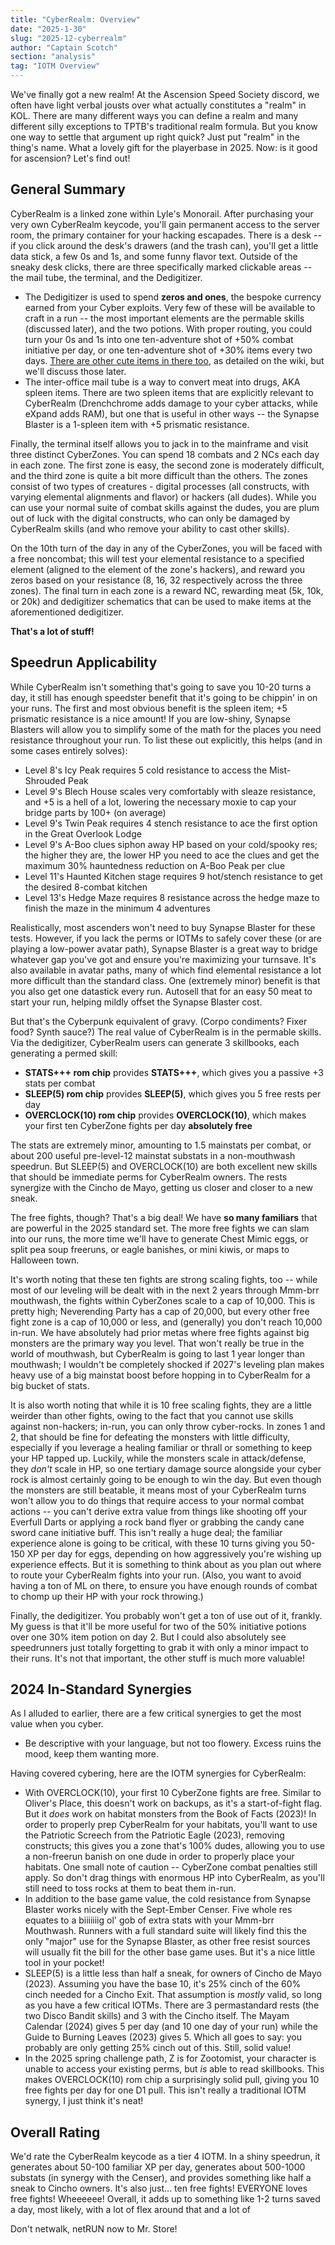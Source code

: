 ```yaml
---
title: "CyberRealm: Overview"
date: "2025-1-30"
slug: "2025-12-cyberrealm"
author: "Captain Scotch"
section: "analysis"
tag: "IOTM Overview"
---
```


We've finally got a new realm! At the Ascension Speed Society discord, we often have light verbal jousts over what actually constitutes a "realm" in KOL. There are many different ways you can define a realm and many different silly exceptions to TPTB's traditional realm formula. But you know one way to settle that argument up right quick? Just put "realm" in the thing's name. What a lovely gift for the playerbase in 2025. Now: is it good for ascension? Let's find out!

## General Summary

CyberRealm is a linked zone within Lyle's Monorail. After purchasing your very own CyberRealm keycode, you'll gain permanent access to the server room, the primary container for your hacking escapades. There is a desk -- if you click around the desk's drawers (and the trash can), you'll get a little data stick, a few 0s and 1s, and some funny flavor text. Outside of the sneaky desk clicks, there are three specifically marked clickable areas -- the mail tube, the terminal, and the Dedigitizer. 

- The Dedigitizer is used to spend **zeros and ones**, the bespoke currency earned from your Cyber exploits. Very few of these will be available to craft in a run -- the most important elements are the permable skills (discussed later), and the two potions. With proper routing, you could turn your 0s and 1s into one ten-adventure shot of +50% combat initiative per day, or one ten-adventure shot of +30% items every two days. [There are other cute items in there too](https://kol.coldfront.net/thekolwiki/index.php/The_Dedigitizer), as detailed on the wiki, but we'll discuss those later.
- The inter-office mail tube is a way to convert meat into drugs, AKA spleen items. There are two spleen items that are explicitly relevant to CyberRealm (Drenchchrome adds damage to your cyber attacks, while eXpand adds RAM), but one that is useful in other ways -- the Synapse Blaster is a 1-spleen item with +5 prismatic resistance.

Finally, the terminal itself allows you to jack in to the mainframe and visit three distinct CyberZones. You can spend 18 combats and 2 NCs each day in each zone. The first zone is easy, the second zone is moderately difficult, and the third zone is quite a bit more difficult than the others. The zones consist of two types of creatures - digital processes (all constructs, with varying elemental alignments and flavor) or hackers (all dudes). While you can use your normal suite of combat skills against the dudes, you are plum out of luck with the digital constructs, who can only be damaged by CyberRealm skills (and who remove your ability to cast other skills). 

On the 10th turn of the day in any of the CyberZones, you will be faced with a free noncombat; this will test your elemental resistance to a specified element (aligned to the element of the zone's hackers), and reward you zeros based on your resistance (8, 16, 32 respectively across the three zones). The final turn in each zone is a reward NC, rewarding meat (5k, 10k, or 20k) and dedigitizer schematics that can be used to make items at the aforementioned dedigitizer.

**That's a lot of stuff!**

## Speedrun Applicability

While CyberRealm isn't something that's going to save you 10-20 turns a day, it still has enough speedster benefit that it's going to be chippin' in on your runs. The first and most obvious benefit is the spleen item; +5 prismatic resistance is a nice amount! If you are low-shiny, Synapse Blasters will allow you to simplify some of the math for the places you need resistance throughout your run. To list these out explicitly, this helps (and in some cases entirely solves): 

- Level 8's Icy Peak requires 5 cold resistance to access the Mist-Shrouded Peak
- Level 9's Blech House scales very comfortably with sleaze resistance, and +5 is a hell of a lot, lowering the necessary moxie to cap your bridge parts by 100+ (on average)
- Level 9's Twin Peak requires 4 stench resistance to ace the first option in the Great Overlook Lodge
- Level 9's A-Boo clues siphon away HP based on your cold/spooky res; the higher they are, the lower HP you need to ace the clues and get the maximum 30% hauntedness reduction on A-Boo Peak per clue
- Level 11's Haunted Kitchen stage requires 9 hot/stench resistance to get the desired 8-combat kitchen
- Level 13's Hedge Maze requires 8 resistance across the hedge maze to finish the maze in the minimum 4 adventures

Realistically, most ascenders won't need to buy Synapse Blaster for these tests. However, if you lack the perms or IOTMs to safely cover these (or are playing a low-power avatar path), Synapse Blaster is a great way to bridge whatever gap you've got and ensure you're maximizing your turnsave. It's also available in avatar paths, many of which find elemental resistance a lot more difficult than the standard class. One (extremely minor) benefit is that you also get one datastick every run. Autosell that for an easy 50 meat to start your run, helping mildly offset the Synapse Blaster cost. 

But that's the Cyberpunk equivalent of gravy. (Corpo condiments? Fixer food? Synth sauce?) The real value of CyberRealm is in the permable skills. Via the dedigitizer, CyberRealm users can generate 3 skillbooks, each generating a permed skill:

- **STATS+++ rom chip** provides **STATS+++**, which gives you a passive +3 stats per combat 
- **SLEEP(5) rom chip** provides **SLEEP(5)**, which gives you 5 free rests per day
- **OVERCLOCK(10) rom chip** provides **OVERCLOCK(10)**, which makes your first ten CyberZone fights per day **absolutely free**

The stats are extremely minor, amounting to 1.5 mainstats per combat, or about 200 useful pre-level-12 mainstat substats in a non-mouthwash speedrun. But SLEEP(5) and OVERCLOCK(10) are both excellent new skills that should be immediate perms for CyberRealm owners. The rests synergize with the Cincho de Mayo, getting us closer and closer to a new sneak.

The free fights, though? That's a big deal! We have **so many familiars** that are powerful in the 2025 standard set. The more free fights we can slam into our runs, the more time we'll have to generate <Link to="/analysis/2024-01-chest-mimic/">Chest Mimic</Link> eggs, or <Link to="/analysis/2024-11-peace-turkey/">split pea soup freeruns</Link>, or <Link to="/analysis/2023-06-peagle/">eagle</Link> banishes, or <Link to="/analysis/2024-06-mini-kiwi/">mini kiwis</Link>, or maps to Halloween town. 

It's worth noting that these ten fights are strong scaling fights, too -- while most of our leveling will be dealt with in the next 2 years through Mmm-brr mouthwash, the fights within CyberZones scale to a cap of 10,000. This is pretty high; Neverending Party has a cap of 20,000, but every other free fight zone is a cap of 10,000 or less, and (generally) you don't reach 10,000 in-run. We have absolutely had prior metas where free fights against big monsters are the primary way you level. That won't really be true in the world of mouthwash, but CyberRealm is going to last 1 year longer than mouthwash; I wouldn't be completely shocked if 2027's leveling plan makes heavy use of a big mainstat boost before hopping in to CyberRealm for a big bucket of stats. 

It is also worth noting that while it is 10 free scaling fights, they are a little weirder than other fights, owing to the fact that you cannot use skills against non-hackers; in-run, you can only throw cyber-rocks. In zones 1 and 2, that should be fine for defeating the monsters with little difficulty, especially if you leverage a healing familiar or thrall or something to keep your HP tapped up. Luckily, while the monsters scale in attack/defense, they *don't* scale in HP, so one tertiary damage source alongside your cyber rock is almost certainly going to be enough to win the day. But even though the monsters are still beatable, it means most of your CyberRealm turns won't allow you to do things that require access to your normal combat actions -- you can't derive extra value from things like shooting off your Everfull Darts or applying a rock band flyer or grabbing the candy cane sword cane initiative buff. This isn't really a huge deal; the familiar experience alone is going to be critical, with these 10 turns giving you 50-150 XP per day for eggs, depending on how aggressively you're wishing up experience effects. But it is something to think about as you plan out where to route your CyberRealm fights into your run. (Also, you want to avoid having a ton of ML on there, to ensure you have enough rounds of combat to chomp up their HP with your rock throwing.) 

Finally, the dedigitizer. You probably won't get a ton of use out of it, frankly. My guess is that it'll be more useful for two of the 50% initiative potions over one 30% item potion on day 2. But I could also absolutely see speedrunners just totally forgetting to grab it with only a minor impact to their runs. It's not that important, the other stuff is much more valuable!

## 2024 In-Standard Synergies

As I alluded to earlier, there are a few critical synergies to get the most value when you cyber.

- Be descriptive with your language, but not too flowery. Excess ruins the mood, keep them wanting more.

Having covered cybering, here are the IOTM synergies for CyberRealm:

- With OVERCLOCK(10), your first 10 CyberZone fights are free. Similar to Oliver's Place, this doesn't work on backups, as it's a start-of-fight flag. But it *does* work on habitat monsters from the <Link to="/analysis/2023-09-bofa/">Book of Facts</Link> (2023)! In order to properly prep CyberRealm for your habitats, you'll want to use the Patriotic Screech from the <Link to="/analysis/2023-06-peagle/">Patriotic Eagle</Link> (2023), removing constructs; this gives you a zone that's 100% dudes, allowing you to use a non-freerun banish on one dude in order to properly place your habitats. One small note of caution -- CyberZone combat penalties still apply. So don't drag things with enormous HP into CyberRealm, as you'll still need to toss rocks at them to beat them in-run.
- In addition to the base game value, the cold resistance from Synapse Blaster works nicely with the <Link to="/analysis/2024-09-sept-ember-censer/">Sept-Ember Censer</Link>. Five whole res equates to a biiiiiiig ol' gob of extra stats with your Mmm-brr Mouthwash. Runners with a full standard suite will likely find this the only "major" use for the Synapse Blaster, as other free resist sources will usually fit the bill for the other base game uses. But it's a nice little tool in your pocket!
- SLEEP(5) is a little less than half a sneak, for owners of Cincho de Mayo (2023). Assuming you have the base 10, it's 25% cinch of the 60% cinch needed for a Cincho Exit. That assumption is *mostly* valid, so long as you have a few critical IOTMs. There are 3 permastandard rests (the two Disco Bandit skills) and 3 with the Cincho itself. The Mayam Calendar (2024) gives 5 per day (and 10 one day of your run) while the Guide to Burning Leaves (2023) gives 5. Which all goes to say: you probably are only getting 25% cinch out of this. Still, solid value!
- In the 2025 spring challenge path, Z is for Zootomist, your character is unable to access your existing perms, but *is* able to read skillbooks. This makes OVERCLOCK(10) rom chip a surprisingly solid pull, giving you 10 free fights per day for one D1 pull. This isn't really a traditional IOTM synergy, I just think it's neat!

## Overall Rating

We'd rate the CyberRealm keycode as a tier 4 IOTM. In a shiny speedrun, it generates about 50-100 familiar XP per day, generates about 500-1000 substats (in synergy with the Censer), and provides something like half a sneak to Cincho owners. It's also just... ten free fights! EVERYONE loves free fights! Wheeeeee! Overall, it adds up to something like 1-2 turns saved a day, most likely, with a lot of flex around that and a lot of 

Don't netwalk, netRUN now to Mr. Store!